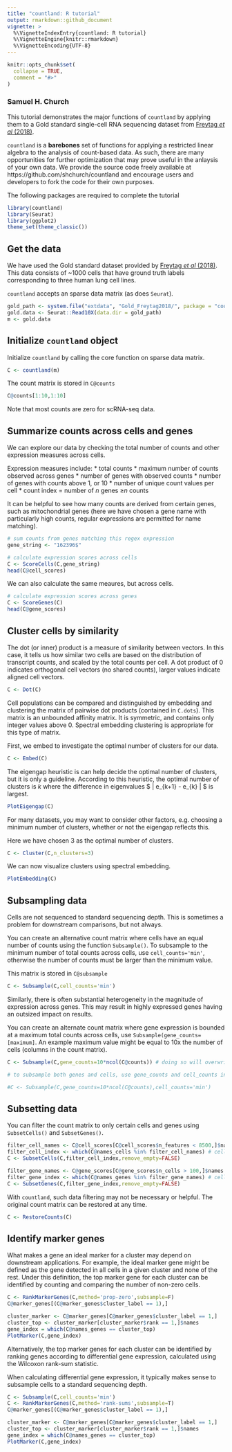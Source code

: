 ```yaml
---
title: "countland: R tutorial"
output: rmarkdown::github_document
vignette: >
  %\VignetteIndexEntry{countland: R tutorial}
  %\VignetteEngine{knitr::rmarkdown}
  %\VignetteEncoding{UTF-8}
---
```


```r
knitr::opts_chunk$set(
  collapse = TRUE,
  comment = "#>"
)
```

### Samuel H. Church

This tutorial demonstrates the major functions of `countland` by applying them to a Gold standard single-cell RNA sequencing dataset from [Freytag _et al_ (2018)](10.12688/f1000research.15809.2).

`countland` is a **barebones** set of functions for applying a restricted linear algebra to the analysis of count-based data. As such, there are many opportunities for further optimization that may prove useful in the anlaysis of your own data. We provide the source code freely available at https://github.com/shchurch/countland and encourage users and developers to fork the code for their own purposes.

The following packages are required to complete the tutorial

```r
library(countland)
library(Seurat)
library(ggplot2)
theme_set(theme_classic())
```

## Get the data

We have used the Gold standard dataset provided by [Freytag _et al_ (2018)](10.12688/f1000research.15809.2). This data consists of ~1000 cells that have ground truth labels corresponding to three human lung cell lines.

`countland` accepts an sparse data matrix (as does `Seurat`). 

```r
gold_path <- system.file("extdata", "Gold_Freytag2018/", package = "countland", mustWork = TRUE)
gold.data <- Seurat::Read10X(data.dir = gold_path)
m <- gold.data
```

## Initialize `countland` object

Initialize `countland` by calling the core function on sparse data matrix.

```r
C <- countland(m)
```
The count matrix is stored in `C@counts`

```r
C@counts[1:10,1:10]
```

Note that most counts are zero for scRNA-seq data.

## Summarize counts across cells and genes

We can explore our data by checking the total number of counts and other expression measures across cells.

Expression measures include: 
* total counts
* maximum number of counts observed across genes
* number of genes with observed counts
* number of genes with counts above 1, or 10
* number of unique count values per cell
* count index = number of _n_ genes ≥_n_ counts

It can be helpful to see how many counts are derived from certain genes, such as mitochondrial genes (here we have chosen a gene name with particularly high counts, regular expressions are permitted for name matching).

```r
# sum counts from genes matching this regex expression
gene_string <- "162396$"

# calculate expression scores across cells
C <- ScoreCells(C,gene_string)
head(C@cell_scores)
```

We can also calculate the same meaures, but across cells.

```r
# calculate expression scores across genes
C <- ScoreGenes(C)
head(C@gene_scores)
```

## Cluster cells by similarity

The dot (or inner) product is a measure of similarity between vectors. In this case, it tells us how similar two cells are based on the distribution of transcript counts, and scaled by the total counts per cell. A dot product of 0 indicates orthogonal cell vectors (no shared counts), larger values indicate aligned cell vectors.

```r
C <- Dot(C)
```
    
Cell populations can be compared and distinguished by embedding and clustering the matrix of pairwise dot products (contained in `C.dots`). This matrix is an unbounded affinity matrix. It is symmetric, and contains only integer values above 0. Spectral embedding clustering is appropriate for this type of matrix.

First, we embed to investigate the optimal number of clusters for our data.

```r
C <- Embed(C)
```

The eigengap heuristic is can help decide the optimal number of clusters, but it is only a guideline. According to this heuristic, the optimal number of clusters is _k_ where the difference in eigenvalues $ | e_{k+1} - e_{k} | $ is largest.


```r
PlotEigengap(C)
```

For many datasets, you may want to consider other factors, e.g. choosing a minimum number of clusters, whether or not the eigengap reflects this.

Here we have chosen 3 as the optimal number of clusters.

```r
C <- Cluster(C,n_clusters=3)
```

We can now visualize clusters using spectral embedding.

```r
PlotEmbedding(C)
```

## Subsampling data

Cells are not sequenced to standard sequencing depth. This is sometimes a problem for downstream comparisons, but not always.

You can create an alternative count matrix where cells have an equal number of counts using the function `Subsample()`. To subsample to the minimum number of total counts across cells, use `cell_counts='min'`, otherwise the number of counts must be larger than the minimum value.

This matrix is stored in `C@subsample`

```r
C <- Subsample(C,cell_counts='min')
```

Similarly, there is often substantial heterogeneity in the magnitude of expression across genes. This may result in highly expressed genes having an outsized impact on results.

You can create an alternate count matrix where gene expression is bounded at a maximum total counts across cells, use `Subsample(gene_counts=[maximum]`. An example maximum value might be equal to 10x the number of cells (columns in the count matrix). 

```r
C <- Subsample(C,gene_counts=10*ncol(C@counts)) # doing so will overwrite our previous subsampled matrix 

# to subsample both genes and cells, use gene_counts and cell_counts in the same function. Genes will be subsampled first.

#C <- Subsample(C,gene_counts=10*ncol(C@counts),cell_counts='min')
```

## Subsetting data

You can filter the count matrix to only certain cells and genes using `SubsetCells()` and `SubsetGenes()`.

```r
filter_cell_names <- C@cell_scores[C@cell_scores$n_features < 8500,]$names
filter_cell_index <- which(C@names_cells %in% filter_cell_names) # cells with fewer than 8,500 unique features
C <- SubsetCells(C,filter_cell_index,remove_empty=FALSE)
```

```r
filter_gene_names <- C@gene_scores[C@gene_scores$n_cells > 100,]$names
filter_gene_index <- which(C@names_genes %in% filter_gene_names) # cells with greater than 100 observations
C <- SubsetGenes(C,filter_gene_index,remove_empty=FALSE)
```
With `countland`, such data filtering may not be necessary or helpful. The original count matrix can be restored at any time.

```r
C <- RestoreCounts(C)
```

## Identify marker genes

What makes a gene an ideal marker for a cluster may depend on downstream applications. For example, the ideal marker gene might be defined as the gene detected in all cells in a given cluster and none of the rest. Under this definition, the top marker gene for each cluster can be identified by counting and comparing the number of non-zero cells.

```r
C <- RankMarkerGenes(C,method='prop-zero',subsample=F)
C@marker_genes[(C@marker_genes$cluster_label == 1),]
```

```r
cluster_marker <- C@marker_genes[C@marker_genes$cluster_label == 1,]
cluster_top <- cluster_marker[cluster_marker$rank == 1,]$names
gene_index = which(C@names_genes == cluster_top)
PlotMarker(C,gene_index)
```

Alternatively, the top marker genes for each cluster can be identified by ranking genes according to differential gene expression, calculated using the Wilcoxon rank-sum statistic.

When calculating differential gene expression, it typically makes sense to subsample cells to a standard sequencing depth.

```r
C <- Subsample(C,cell_counts='min')
C <- RankMarkerGenes(C,method='rank-sums',subsample=T)
C@marker_genes[(C@marker_genes$cluster_label == 1),]
```

```r
cluster_marker <- C@marker_genes[C@marker_genes$cluster_label == 1,]
cluster_top <- cluster_marker[cluster_marker$rank == 1,]$names
gene_index = which(C@names_genes == cluster_top)
PlotMarker(C,gene_index)
```

